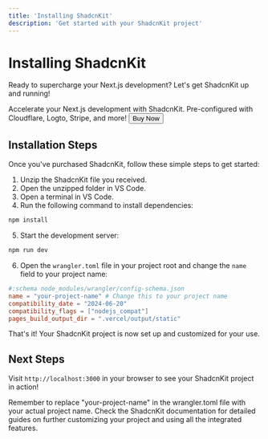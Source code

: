 ```yaml
---
title: 'Installing ShadcnKit'
description: 'Get started with your ShadcnKit project'
---
```


# Installing ShadcnKit

Ready to supercharge your Next.js development? Let's get ShadcnKit up and running!

<Card title="Get ShadcnKit Now" icon="rocket" href="https://shadcnkit.com">
  Accelerate your Next.js development with ShadcnKit. Pre-configured with Cloudflare, Logto, Stripe, and more!

  <CardFooter>
    <Button>Buy Now</Button>
  </CardFooter>
</Card>

## Installation Steps

Once you've purchased ShadcnKit, follow these simple steps to get started:

1. Unzip the ShadcnKit file you received.
2. Open the unzipped folder in VS Code.
3. Open a terminal in VS Code.
4. Run the following command to install dependencies:

```bash
npm install
```

5. Start the development server:

```bash
npm run dev
```

6. Open the `wrangler.toml` file in your project root and change the `name` field to your project name:

```toml
#:schema node_modules/wrangler/config-schema.json
name = "your-project-name" # Change this to your project name
compatibility_date = "2024-06-20"
compatibility_flags = ["nodejs_compat"]
pages_build_output_dir = ".vercel/output/static"
```

That's it! Your ShadcnKit project is now set up and customized for your use.

## Next Steps

Visit `http://localhost:3000` in your browser to see your ShadcnKit project in action!

<Tip>
  Remember to replace "your-project-name" in the wrangler.toml file with your actual project name.
</Tip>

<Tip>
  Check the ShadcnKit documentation for detailed guides on further customizing your project and using all the integrated features.
</Tip>

